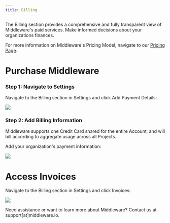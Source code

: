 ```yaml
---
title: Billing
---
```


The Billing section provides a comprehensive and fully transparent view of Middleware's paid services. Make informed decisions about your organizations finances.

For more information on Middleware's Pricing Model, navigate to our [Pricing Page](https://middleware.io/pricing/).

# Purchase Middleware 

### Step 1: Navigate to Settings

Navigate to the Billing section in Settings and click Add Payment Details:

![](https://lh7-us.googleusercontent.com/zwsuHlH0opcdts_4kH6TD4o7eJdJLMGG_zjkvSkfz8p6_886dBR_HnKuEZNo_4qhzrKY1Z8n89GYvLPnDfThHDwPffVQhtV2uqnUdvOAM0-UmRSq_hp40GGbbfxRsng_ca1gIodix6c5qo_wnLcjMz4)

### Step 2: Add Billing Information

<Note>Middleware supports one Credit Card shared for the entire Account, and will bill according to aggregate usage across all Projects.</Note>

Add your organization's payment information:

![](https://lh7-us.googleusercontent.com/PCflwv0bwMgJwVQOG3QKricBPF6eqxhKVQhhl6ysTWWArmdwN4URo_mRaMSEW0wHtQHfFjiUflQdr96bOsk9vSTuUduZ3NeAjTNO2586X9-9J7b8KgzJi2cMbB27D4pmJoUyaZcWvCvPFrnW0g_QWsk)

# Access Invoices

Navigate to the Billing section in Settings and click Invoices:

![](https://lh7-us.googleusercontent.com/nvWmApBw6NMPuDZV0t_vY0rRlo61BlkztGLMzBCoIkYRo2OdsFgwhdjt_ZYEXfeecl9U3sBjMO3J82o3TBIcsgLA1v0WI6DQIlXUSarOZzPSCgFT08ijtzAtnGj4i5ts8o4NEhqlpmN1g9YG-zfPyD8)

<Note> Need assistance or want to learn more about Middleware? Contact us at support[at]middleware.io. </Note>